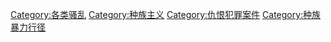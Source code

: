 {{catmain}}
[[Category:各类骚乱|Category:各类骚乱]]
[[Category:种族主义|Category:种族主义]]
[[Category:仇恨犯罪案件|Category:仇恨犯罪案件]]
[[Category:种族暴力行径|Category:种族暴力行径]]